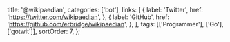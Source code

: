   title: '@wikipaedian',
  categories: ['bot'],
  links: [
    {
      label: 'Twitter',
      href: 'https://twitter.com/wikipaedian',
    },
    {
      label: 'GitHub',
      href: 'https://github.com/erbridge/wikipaedian',
    },
  ],
  tags: [['Programmer'], ['Go'], ['gotwit']],
  sortOrder: 7,
};

